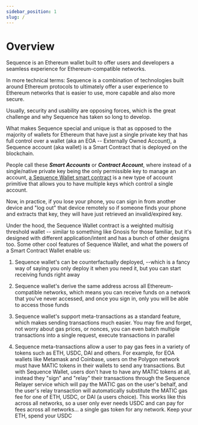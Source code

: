```yaml
---
sidebar_position: 1
slug: /
---
```


# Overview

Sequence is an Ethereum wallet built to offer users and developers a seamless experience for Ethereum-compatible networks.

In more technical terms: Sequence is a combination of technologies built around Ethereum protocols to ultimately offer a user experience to Ethereum networks that is easier to use, more capable and also more secure.

Usually, security and usability are opposing forces, which is the great challenge and why Sequence has taken so long to develop.

What makes Sequence special and unique is that as opposed to the majority of wallets for Ethereum that have just a single private key that has full control over a wallet (aka an EOA -- Externally Owned Account), a Sequence account (aka wallet) is a Smart Contract that is deployed on the blockchain.

People call these ***Smart Accounts*** or ***Contract Account***, where instead of a single/native private key being the only permissible key to manage an account, [a Sequence Wallet smart contract](https://github.com/0xsequence/wallet-contracts) is a new type of account primitive that allows you to have multiple keys which control a single account.

Now, in practice, if you lose your phone, you can sign in from another device and "log out" that device remotely so if someone finds your phone and extracts that key, they will have just retrieved an invalid/expired key.

Under the hood, the Sequence Wallet contract is a weighted multisig threshold wallet -- similar to something like Gnosis for those familiar, but it's designed with different application/intent and has a bunch of other designs too. Some other cool features of Sequence Wallet, and what the powers of a Smart Contract Wallet enable us:

1. Sequence wallet's can be counterfactually deployed, --which is a fancy way of saying you only deploy it when you need it, but you can start receiving funds right away

2. Sequence wallet's derive the same address across all Ethereum-compatible networks, which means you can receive funds on a network that you've never accessed, and once you sign in, only you will be able to access those funds

3. Sequence wallet's support meta-transactions as a standard feature, which makes sending transactions much easier. You may fire and forget, not worry about gas prices, or nonces, you can even batch multiple transactions into a single request, execute transactions in parallel

4. Sequence meta-transactions allow a user to pay gas fees in a variety of tokens such as ETH, USDC, DAI and others. For example, for EOA wallets like Metamask and Coinbase, users on the Polygon network must have MATIC tokens in their wallets to send any transactions. But with Sequence Wallet, users don't have to have any MATIC tokens at all, instead they "sign" and "relay" their transactions through the Sequence Relayer service which will pay the MATIC gas on the user's behalf, and the user's relay transaction will automatically substitute the MATIC gas fee for one of ETH, USDC, or DAI (a users choice). This works like this across all networks, so a user only ever needs USDC and can pay for fees across all networks... a single gas token for any network. Keep your ETH, spend your USDC

